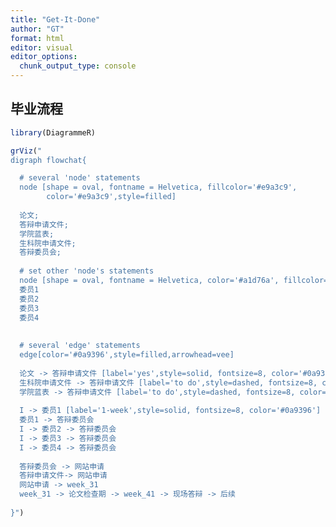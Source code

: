 ```yaml
---
title: "Get-It-Done"
author: "GT"
format: html
editor: visual
editor_options: 
  chunk_output_type: console
---
```


## 毕业流程


```r
library(DiagrammeR)

grViz("
digraph flowchat{

  # several 'node' statements
  node [shape = oval, fontname = Helvetica, fillcolor='#e9a3c9',                       
        color='#e9a3c9',style=filled]
  
  论文;
  答辩申请文件;
  学院蓝表;
  生科院申请文件;
  答辩委员会;
  
  # set other 'node's statements
  node [shape = oval, fontname = Helvetica, color='#a1d76a', fillcolor='#a1d76a', style=filled]
  委员1
  委员2
  委员3
  委员4
  
  
  # several 'edge' statements
  edge[color='#0a9396',style=filled,arrowhead=vee]
  
  论文 -> 答辩申请文件 [label='yes',style=solid, fontsize=8, color='#0a9396']
  生科院申请文件 -> 答辩申请文件 [label='to do',style=dashed, fontsize=8, color='#0a9396']
  学院蓝表 -> 答辩申请文件 [label='to do',style=dashed, fontsize=8, color='#0a9396']
  
  I -> 委员1 [label='1-week',style=solid, fontsize=8, color='#0a9396']
  委员1 -> 答辩委员会
  I -> 委员2 -> 答辩委员会
  I -> 委员3 -> 答辩委员会
  I -> 委员4 -> 答辩委员会
  
  答辩委员会 -> 网站申请
  答辩申请文件-> 网站申请
  网站申请 -> week_31
  week_31 -> 论文检查期 -> week_41 -> 现场答辩 -> 后续
  
}")
```

